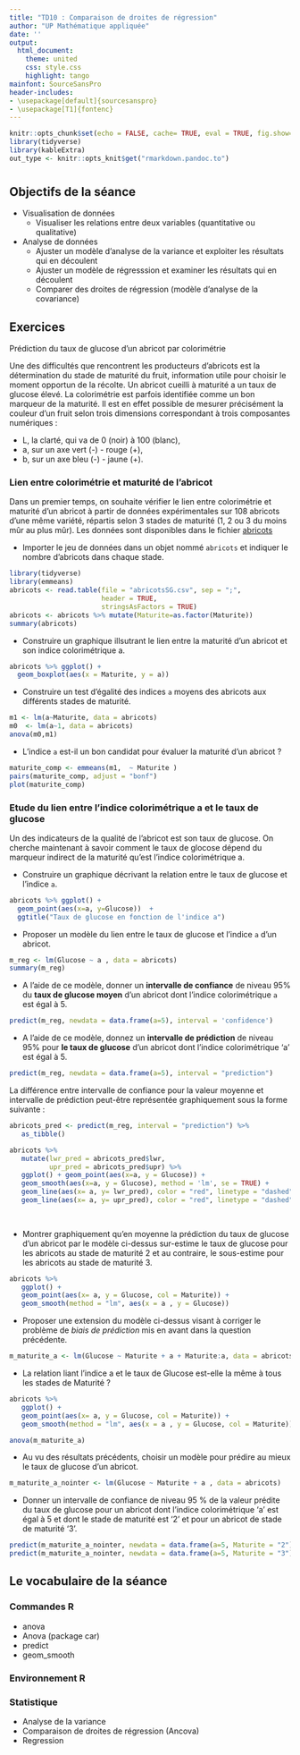 ```yaml
---
title: "TD10 : Comparaison de droites de régression"
author: "UP Mathématique appliquée"
date: ''
output:
  html_document:
    theme: united
    css: style.css
    highlight: tango
mainfont: SourceSansPro
header-includes:
- \usepackage[default]{sourcesanspro}
- \usepackage[T1]{fontenc}
---
```



```r
knitr::opts_chunk$set(echo = FALSE, cache= TRUE, eval = TRUE, fig.show='hide', message = FALSE, warning = FALSE, results = 'hide' )
library(tidyverse)
library(kableExtra)
out_type <- knitr::opts_knit$get("rmarkdown.pandoc.to")
```


# {.tabset .tabset-fade .tabset-pills}

##  Objectifs de la séance  

* Visualisation de données
  - Visualiser les relations entre deux variables (quantitative ou qualitative)
* Analyse de données
  - Ajuster un modèle d'analyse de la variance et exploiter les résultats qui en découlent
  - Ajuster un modèle de régresssion et examiner les résultats qui en découlent
  - Comparer des droites de régression (modèle d'analyse de la covariance)
  
## Exercices 

<p class= "care"> Prédiction du taux de glucose d'un abricot par colorimétrie </p>

   Une des difficultés que rencontrent les producteurs d'abricots est la détermination du stade de maturité du fruit, information utile pour choisir le moment opportun de la récolte. Un abricot cueilli à maturité a un taux de glucose élevé. La colorimétrie est parfois identifiée comme un bon marqueur de la maturité. Il est en effet possible de mesurer précisément la couleur d'un fruit selon trois dimensions correspondant à trois composantes numériques :

* L, la clarté, qui va de 0 (noir) à 100 (blanc),
* a, sur un axe vert (-) - rouge (+),
* b, sur un axe bleu (-) - jaune (+).


### Lien entre colorimétrie et maturité de l'abricot 

Dans un premier temps, on souhaite vérifier le lien entre colorimétrie et maturité d'un abricot à partir de données expérimentales sur 108 abricots d'une même variété, répartis selon 3 stades de maturité (1, 2 ou 3 du moins mûr au plus mûr). Les données sont disponibles dans le fichier [abricots](abricotsSG.csv)

* Importer le jeu de données dans un objet nommé `abricots` et indiquer le nombre d'abricots dans chaque stade.

```r
library(tidyverse)
library(emmeans)
abricots <- read.table(file = "abricotsSG.csv", sep = ";",
                       header = TRUE, 
                       stringsAsFactors = TRUE)
abricots <- abricots %>% mutate(Maturite=as.factor(Maturite))
summary(abricots)
```

* Construire un graphique illsutrant le lien entre la maturité d'un abricot et son indice colorimétrique a.

```r
abricots %>% ggplot() +
  geom_boxplot(aes(x = Maturite, y = a))
```

* Construire un test d'égalité des indices `a` moyens des abricots aux différents stades de maturité. 

```r
m1 <- lm(a~Maturite, data = abricots)
m0  <- lm(a~1, data = abricots)
anova(m0,m1)
```

* L'indice `a` est-il un bon candidat pour évaluer la maturité d'un abricot ?

```r
maturite_comp <- emmeans(m1,  ~ Maturite )
pairs(maturite_comp, adjust = "bonf")
plot(maturite_comp)
```


### Etude du lien entre l'indice colorimétrique a et le taux de glucose

   Un des indicateurs de la qualité de l'abricot est son taux de glucose. On cherche maintenant à savoir comment le taux de glocose dépend du marqueur indirect de la maturité qu'est l'indice colorimétrique a.

*  Construire un graphique décrivant la relation entre le taux de glucose et l'indice `a`.

```r

abricots %>% ggplot() + 
  geom_point(aes(x=a, y=Glucose))  +
  ggtitle("Taux de glucose en fonction de l'indice a")
```


* Proposer un modèle du lien entre le taux de glucose et l'indice `a` d'un abricot.

```r
m_reg <- lm(Glucose ~ a , data = abricots)
summary(m_reg)
```

* A l'aide de ce modèle, donner un **intervalle de confiance** de niveau 95\%  du **taux de glucose moyen**  d'un abricot dont l'indice colorimétrique `a` est égal à 5. 

```r
predict(m_reg, newdata = data.frame(a=5), interval = 'confidence')
```
* A l'aide de ce modèle, donnez un **intervalle de prédiction**  de niveau 95%  pour **le taux de glucose** d'un abricot dont l'indice colorimétrique 'a' est égal à 5.


```r
predict(m_reg, newdata = data.frame(a=5), interval = "prediction")
```


La différence entre intervalle de confiance pour la valeur moyenne et intervalle de prédiction peut-être représentée graphiquement sous la forme suivante :

```r
abricots_pred <- predict(m_reg, interval = "prediction") %>% 
   as_tibble()

abricots %>% 
   mutate(lwr_pred = abricots_pred$lwr,
          upr_pred = abricots_pred$upr) %>% 
   ggplot() + geom_point(aes(x=a, y = Glucose)) +
   geom_smooth(aes(x=a, y = Glucose), method = 'lm', se = TRUE) +
   geom_line(aes(x= a, y= lwr_pred), color = "red", linetype = "dashed") +
   geom_line(aes(x= a, y= upr_pred), color = "red", linetype = "dashed")
   
   
```


* Montrer graphiquement qu'en moyenne la prédiction du taux de glucose d'un abricot par le modèle ci-dessus sur-estime le taux de glucose pour les abricots au stade de maturité 2 et au contraire, le sous-estime pour les abricots au stade de maturité 3.

```r
abricots %>% 
   ggplot() + 
   geom_point(aes(x= a, y = Glucose, col = Maturite)) +
   geom_smooth(method = "lm", aes(x = a , y = Glucose))
```

* Proposer une extension du modèle ci-dessus visant à corriger le problème de *biais de prédiction* mis en avant dans la question précédente.
  
  
```r
m_maturite_a <- lm(Glucose ~ Maturite + a + Maturite:a, data = abricots)
```
  
* La relation liant l'indice a et le taux de Glucose est-elle la même à tous les stades de Maturité ? 

```r
abricots %>% 
   ggplot() + 
   geom_point(aes(x= a, y = Glucose, col = Maturite)) +
   geom_smooth(method = "lm", aes(x = a , y = Glucose, col = Maturite))

anova(m_maturite_a)
```
* Au vu des résultats précédents, choisir un modèle pour prédire au mieux le taux de glucose d'un abricot.


```r
m_maturite_a_nointer <- lm(Glucose ~ Maturite + a , data = abricots)
```

* Donner un intervalle de confiance de niveau 95 % de la valeur prédite du taux de glucose pour un abricot dont l'indice colorimétrique 'a' est égal à 5 et dont le stade de maturité est '2' et pour un abricot de stade de maturité '3'.

```r
predict(m_maturite_a_nointer, newdata = data.frame(a=5, Maturite = "2"), interval = "confidence")
predict(m_maturite_a_nointer, newdata = data.frame(a=5, Maturite = "3"), interval = "confidence")
```

  
## Le vocabulaire de la séance

### Commandes R
- anova
- Anova (package car)
- predict
- geom_smooth

### Environnement R


### Statistique 
- Analyse de la variance
- Comparaison de droites de régression (Ancova)
- Regression
